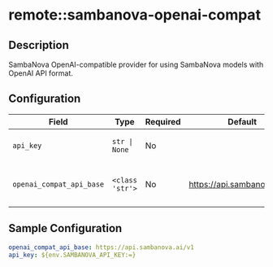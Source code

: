 # remote::sambanova-openai-compat

## Description

SambaNova OpenAI-compatible provider for using SambaNova models with OpenAI API format.

## Configuration

| Field | Type | Required | Default | Description |
|-------|------|----------|---------|-------------|
| `api_key` | `str \| None` | No |  | The SambaNova API key |
| `openai_compat_api_base` | `<class 'str'>` | No | https://api.sambanova.ai/v1 | The URL for the SambaNova API server |

## Sample Configuration

```yaml
openai_compat_api_base: https://api.sambanova.ai/v1
api_key: ${env.SAMBANOVA_API_KEY:=}

```
